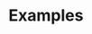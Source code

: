 
# Examples

<div className="mt-8 flex flex-col gap-4">

<Example
  featured
  name="Starter"
  hash="starter"
  description="An example that showcases usage of next-firebase-auth-edge with the Next.js 14"
  demoLink="https://next-firebase-auth-edge-starter.vercel.app"
  sourceLink="https://github.com/awinogrodzki/next-firebase-auth-edge/tree/main/examples/next-typescript-starter"
/>

</div>
